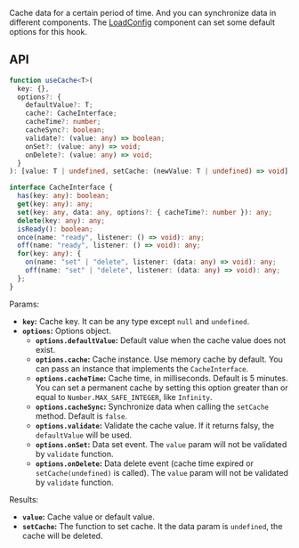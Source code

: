 Cache data for a certain period of time. And you can synchronize data in different components. The [LoadConfig](./LoadConfig) component can set some default options for this hook.

## API

```ts
function useCache<T>(
  key: {},
  options?: {
    defaultValue?: T;
    cache?: CacheInterface;
    cacheTime?: number;
    cacheSync?: boolean;
    validate?: (value: any) => boolean;
    onSet?: (value: any) => void;
    onDelete?: (value: any) => void;
  }
): [value: T | undefined, setCache: (newValue: T | undefined) => void];

interface CacheInterface {
  has(key: any): boolean;
  get(key: any): any;
  set(key: any, data: any, options?: { cacheTime?: number }): any;
  delete(key: any): any;
  isReady(): boolean;
  once(name: "ready", listener: () => void): any;
  off(name: "ready", listener: () => void): any;
  for(key: any): {
    on(name: "set" | "delete", listener: (data: any) => void): any;
    off(name: "set" | "delete", listener: (data: any) => void): any;
  };
}
```

Params:

- **`key`:** Cache key. It can be any type except `null` and `undefined`.
- **`options`:** Options object.
  - **`options.defaultValue`:** Default value when the cache value does not exist.
  - **`options.cache`:** Cache instance. Use memory cache by default. You can pass an instance that implements the `CacheInterface`.
  - **`options.cacheTime`:** Cache time, in milliseconds. Default is 5 minutes. You can set a permanent cache by setting this option greater than or equal to `Number.MAX_SAFE_INTEGER`, like `Infinity`.
  - **`options.cacheSync`:** Synchronize data when calling the `setCache` method. Default is `false`.
  - **`options.validate`:** Validate the cache value. If it returns falsy, the `defaultValue` will be used.
  - **`options.onSet`:** Data set event. The `value` param will not be validated by `validate` function.
  - **`options.onDelete`:** Data delete event (cache time expired or `setCache(undefined)` is called). The `value` param will not be validated by `validate` function.

Results:

- **`value`:** Cache value or default value.
- **`setCache`:** The function to set cache. It the data param is `undefined`, the cache will be deleted.
